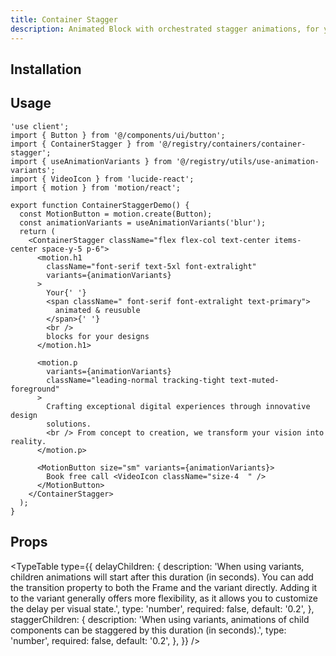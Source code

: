 ```yaml
---
title: Container Stagger
description: Animated Block with orchestrated stagger animations, for your motion components.
---
```


<ComponentPreview name="container-stagger-demo" />

## Installation

<ComponentInstallation name="container-stagger" />

## Usage

```tsx
'use client';
import { Button } from '@/components/ui/button';
import { ContainerStagger } from '@/registry/containers/container-stagger';
import { useAnimationVariants } from '@/registry/utils/use-animation-variants';
import { VideoIcon } from 'lucide-react';
import { motion } from 'motion/react';

export function ContainerStaggerDemo() {
  const MotionButton = motion.create(Button);
  const animationVariants = useAnimationVariants('blur');
  return (
    <ContainerStagger className="flex flex-col text-center items-center space-y-5 p-6">
      <motion.h1
        className="font-serif text-5xl font-extralight"
        variants={animationVariants}
      >
        Your{' '}
        <span className=" font-serif font-extralight text-primary">
          animated & reusuble
        </span>{' '}
        <br />
        blocks for your designs
      </motion.h1>

      <motion.p
        variants={animationVariants}
        className="leading-normal tracking-tight text-muted-foreground"
      >
        Crafting exceptional digital experiences through innovative design
        solutions.
        <br /> From concept to creation, we transform your vision into reality.
      </motion.p>

      <MotionButton size="sm" variants={animationVariants}>
        Book free call <VideoIcon className="size-4  " />
      </MotionButton>
    </ContainerStagger>
  );
}
```

## Props

<TypeTable
  type={{
    delayChildren: {
      description:
        'When using variants, children animations will start after this duration (in seconds). You can add the transition property to both the Frame and the variant directly. Adding it to the variant generally offers more flexibility, as it allows you to customize the delay per visual state.',
      type: 'number',
      required: false,
      default: '0.2',
    },
    staggerChildren: {
      description:
        'When using variants, animations of child components can be staggered by this duration (in seconds).',
      type: 'number',
      required: false,
      default: '0.2',
    },
  }}
/>
